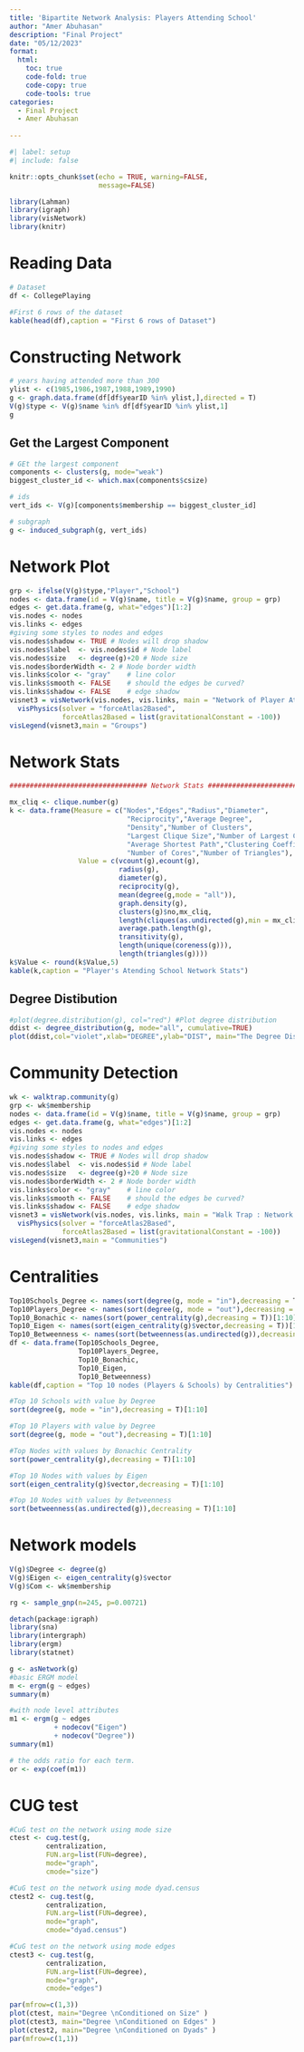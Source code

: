 ```yaml
---
title: 'Bipartite Network Analysis: Players Attending School'
author: "Amer Abuhasan"
description: "Final Project"
date: "05/12/2023"
format:
  html:
    toc: true
    code-fold: true
    code-copy: true
    code-tools: true
categories: 
  - Final Project 
  - Amer Abuhasan 
  
---
```


```r
#| label: setup
#| include: false

knitr::opts_chunk$set(echo = TRUE, warning=FALSE,
                      message=FALSE)

library(Lahman)
library(igraph)
library(visNetwork)
library(knitr)
```


# Reading Data
```r
# Dataset
df <- CollegePlaying

#First 6 rows of the dataset
kable(head(df),caption = "First 6 rows of Dataset")
```

# Constructing Network
```r
# years having attended more than 300
ylist <- c(1985,1986,1987,1988,1989,1990)
g <- graph.data.frame(df[df$yearID %in% ylist,],directed = T)
V(g)$type <- V(g)$name %in% df[df$yearID %in% ylist,1]
g
```

## Get the Largest Component
```r
# GEt the largest component
components <- clusters(g, mode="weak")
biggest_cluster_id <- which.max(components$csize)

# ids
vert_ids <- V(g)[components$membership == biggest_cluster_id]

# subgraph
g <- induced_subgraph(g, vert_ids)

```


# Network Plot
```r
grp <- ifelse(V(g)$type,"Player","School")
nodes <- data.frame(id = V(g)$name, title = V(g)$name, group = grp)
edges <- get.data.frame(g, what="edges")[1:2]
vis.nodes <- nodes
vis.links <- edges
#giving some styles to nodes and edges
vis.nodes$shadow <- TRUE # Nodes will drop shadow
vis.nodes$label  <- vis.nodes$id # Node label
vis.nodes$size   <- degree(g)+20 # Node size
vis.nodes$borderWidth <- 2 # Node border width
vis.links$color <- "gray"    # line color  
vis.links$smooth <- FALSE    # should the edges be curved?
vis.links$shadow <- FALSE    # edge shadow
visnet3 = visNetwork(vis.nodes, vis.links, main = "Network of Player Attending School") %>%
  visPhysics(solver = "forceAtlas2Based",
             forceAtlas2Based = list(gravitationalConstant = -100))
visLegend(visnet3,main = "Groups")
```

# Network Stats
```r
################################## Network Stats ##################################

mx_cliq <- clique.number(g)
k <- data.frame(Measure = c("Nodes","Edges","Radius","Diameter",
                             "Reciprocity","Average Degree",
                             "Density","Number of Clusters",
                             "Largest Clique Size","Number of Largest Cliques",
                             "Average Shortest Path","Clustering Coefficient",
                             "Number of Cores","Number of Triangles"),
                 Value = c(vcount(g),ecount(g),
                           radius(g),
                           diameter(g),
                           reciprocity(g),
                           mean(degree(g,mode = "all")),
                           graph.density(g),
                           clusters(g)$no,mx_cliq,
                           length(cliques(as.undirected(g),min = mx_cliq)),
                           average.path.length(g),
                           transitivity(g),
                           length(unique(coreness(g))),
                           length(triangles(g))))
k$Value <- round(k$Value,5)
kable(k,caption = "Player's Atending School Network Stats")
```

## Degree Distibution
```r
#plot(degree.distribution(g), col="red") #Plot degree distribution
ddist <- degree_distribution(g, mode="all", cumulative=TRUE)
plot(ddist,col="violet",xlab="DEGREE",ylab="DIST", main="The Degree Distribution", pch=19)
```

# Community Detection

```r
wk <- walktrap.community(g)
grp <- wk$membership
nodes <- data.frame(id = V(g)$name, title = V(g)$name, group = grp)
edges <- get.data.frame(g, what="edges")[1:2]
vis.nodes <- nodes
vis.links <- edges
#giving some styles to nodes and edges
vis.nodes$shadow <- TRUE # Nodes will drop shadow
vis.nodes$label  <- vis.nodes$id # Node label
vis.nodes$size   <- degree(g)+20 # Node size
vis.nodes$borderWidth <- 2 # Node border width
vis.links$color <- "gray"    # line color  
vis.links$smooth <- FALSE    # should the edges be curved?
vis.links$shadow <- FALSE    # edge shadow
visnet3 = visNetwork(vis.nodes, vis.links, main = "Walk Trap : Network of Player Attending School") %>%
  visPhysics(solver = "forceAtlas2Based",
             forceAtlas2Based = list(gravitationalConstant = -100))
visLegend(visnet3,main = "Communities")
```


# Centralities 
```r
Top10Schools_Degree <- names(sort(degree(g, mode = "in"),decreasing = T))[1:10]
Top10Players_Degree <- names(sort(degree(g, mode = "out"),decreasing = T))[1:10]
Top10_Bonachic <- names(sort(power_centrality(g),decreasing = T))[1:10]
Top10_Eigen <- names(sort(eigen_centrality(g)$vector,decreasing = T))[1:10]
Top10_Betweenness <- names(sort(betweenness(as.undirected(g)),decreasing = T))[1:10]
df <- data.frame(Top10Schools_Degree,
                 Top10Players_Degree,
                 Top10_Bonachic,
                 Top10_Eigen,
                 Top10_Betweenness)
kable(df,caption = "Top 10 nodes (Players & Schools) by Centralities")

#Top 10 Schools with value by Degree
sort(degree(g, mode = "in"),decreasing = T)[1:10]

#Top 10 Players with value by Degree
sort(degree(g, mode = "out"),decreasing = T)[1:10]

#Top Nodes with values by Bonachic Centrality
sort(power_centrality(g),decreasing = T)[1:10]

#Top 10 Nodes with values by Eigen
sort(eigen_centrality(g)$vector,decreasing = T)[1:10]

#Top 10 Nodes with values by Betweenness
sort(betweenness(as.undirected(g)),decreasing = T)[1:10]
```



# Network models 
```r
V(g)$Degree <- degree(g)
V(g)$Eigen <- eigen_centrality(g)$vector
V(g)$Com <- wk$membership

rg <- sample_gnp(n=245, p=0.00721)

detach(package:igraph)
library(sna)
library(intergraph)
library(ergm)
library(statnet)
```

```r

g <- asNetwork(g)
#basic ERGM model
m <- ergm(g ~ edges)
summary(m)

#with node level attributes
m1 <- ergm(g ~ edges 
           + nodecov("Eigen") 
           + nodecov("Degree")) 
summary(m1)

# the odds ratio for each term. 
or <- exp(coef(m1))  

```

# CUG test

```r
#CuG test on the network using mode size
ctest <- cug.test(g,
         centralization,
         FUN.arg=list(FUN=degree), 
         mode="graph", 
         cmode="size")

#CuG test on the network using mode dyad.census
ctest2 <- cug.test(g,
         centralization,
         FUN.arg=list(FUN=degree), 
         mode="graph", 
         cmode="dyad.census")

#CuG test on the network using mode edges
ctest3 <- cug.test(g,
         centralization,
         FUN.arg=list(FUN=degree), 
         mode="graph", 
         cmode="edges")

par(mfrow=c(1,3))
plot(ctest, main="Degree \nConditioned on Size" )
plot(ctest3, main="Degree \nConditioned on Edges" )
plot(ctest2, main="Degree \nConditioned on Dyads" )
par(mfrow=c(1,1))
```




